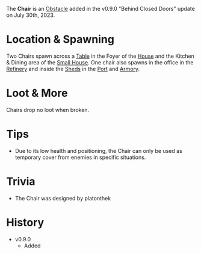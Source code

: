 The **Chair** is an [Obstacle](/obstacles) added in the v0.9.0 "Behind Closed Doors" update on July 30th, 2023.

# Location & Spawning
Two Chairs spawn across a [Table](/obstacles/table) in the Foyer of the [House](/buildings/house) and the Kitchen & Dining area of the [Small House](/buildings/small_house). One chair also spawns in the office in the [Refinery](/buildings/refinery) and inside the [Sheds](/buildings/port_shed) in the [Port](/buildings/port) and [Armory](/buildings/armory).

# Loot & More
Chairs drop no loot when broken.

# Tips
- Due to its low health and positioning, the Chair can only be used as temporary cover from enemies in specific situations.

# Trivia
- The Chair was designed by platonthek

# History
- v0.9.0
    - Added